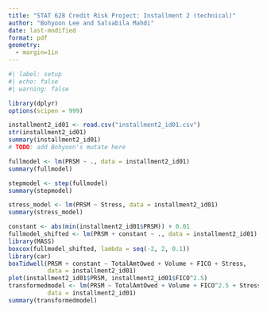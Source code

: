 ```yaml
---
title: "STAT 628 Credit Risk Project: Installment 2 (technical)"
author: "Bohyoon Lee and Salsabila Mahdi"
date: last-modified
format: pdf
geometry:
  - margin=1in
---
```


```r
#| label: setup
#| echo: false
#| warning: false

library(dplyr)
options(scipen = 999)
```

```r
installment2_id01 <- read.csv("installment2_id01.csv")
str(installment2_id01)
summary(installment2_id01)
# TODO: add Bohyoon's mutate here
```


```r
fullmodel <- lm(PRSM ~ ., data = installment2_id01)
summary(fullmodel)

stepmodel <- step(fullmodel)
summary(stepmodel)

stress_model <- lm(PRSM ~ Stress, data = installment2_id01)
summary(stress_model)
```


```r
constant <- abs(min(installment2_id01$PRSM)) + 0.01
fullmodel_shifted <- lm(PRSM + constant ~ ., data = installment2_id01)
library(MASS)
boxcox(fullmodel_shifted, lambda = seq(-2, 2, 0.1))
library(car)
boxTidwell(PRSM + constant ~ TotalAmtOwed + Volume + FICO + Stress,
           data = installment2_id01)
plot(installment2_id01$PRSM, installment2_id01$FICO^2.5)
transformedmodel <- lm(PRSM ~ TotalAmtOwed + Volume + FICO^2.5 + Stress,
           data = installment2_id01)
summary(transformedmodel)
```